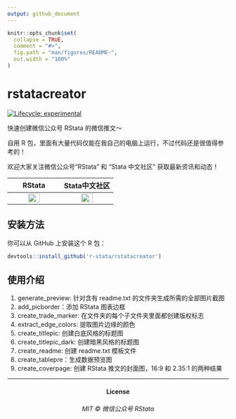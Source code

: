 ```yaml
---
output: github_document
---
```


<!-- README.md is generated from README.Rmd. Please edit that file -->

```r
knitr::opts_chunk$set(
  collapse = TRUE,
  comment = "#>",
  fig.path = "man/figures/README-",
  out.width = "100%"
)
```

# rstatacreator

<!-- badges: start -->
[![Lifecycle: experimental](https://img.shields.io/badge/lifecycle-experimental-orange.svg)](https://www.tidyverse.org/lifecycle/#experimental)
<!-- badges: end -->

快速创建微信公众号 RStata 的微信推文～

自用 R 包，里面有大量代码仅能在我自己的电脑上运行，不过代码还是很值得参考的！

欢迎大家关注微信公众号“RStata” 和 “Stata 中文社区” 获取最新资讯和动态！

 RStata | Stata中文社区
:-:|:-:
<img src="https://mdniceczx.oss-cn-beijing.aliyuncs.com/image_20201120143454.png" width="50%"/> | <img src="https://mdniceczx.oss-cn-beijing.aliyuncs.com/image_20201120143508.png" width="50%"/>

## 安装方法

你可以从 GitHub 上安装这个 R 包：

```r
devtools::install_github('r-stata/rstatacreator')
```

## 使用介绍

1. generate_preview: 针对含有 readme.txt 的文件夹生成所需的全部图片截图
1. add_picborder：添加 RStata 图表边框
1. create_trade_marker: 在文件夹的每个子文件夹里面都创建版权标志
1. extract_edge_colors: 提取图片边缘的颜色
1. create_titlepic: 创建白底风格的标题图
1. create_titlepic_dark: 创建暗黑风格的标题图
1. create_readme: 创建 readme.txt 模板文件
1. create_tablepre：生成数据预览图
1. create_coverpage: 创建 RStata 推文的封面图，16:9 和 2.35:1 的两种结果

------------

<h4 align="center">License</h4>
<h6 align="center">MIT © 微信公众号 RStata</h6>
